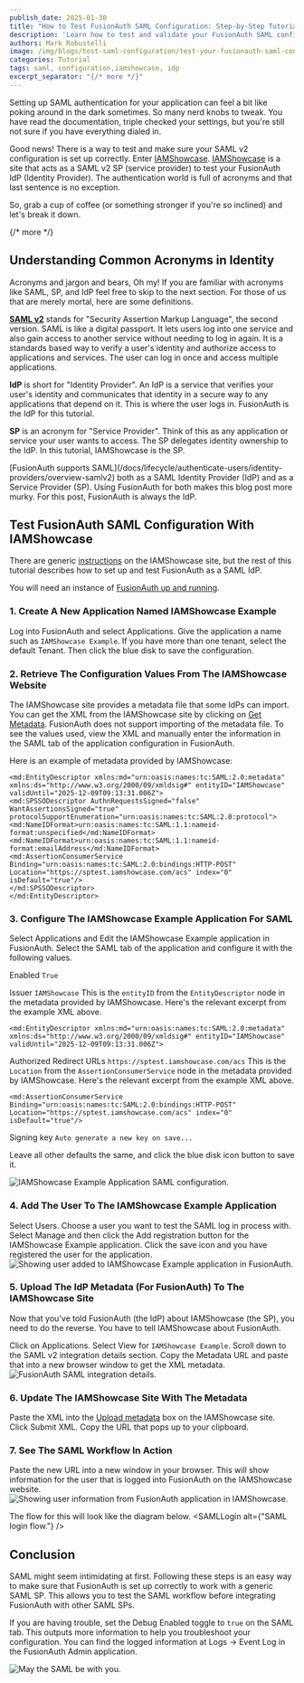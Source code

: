```yaml
---
publish_date: 2025-01-30
title: "How to Test FusionAuth SAML Configuration: Step-by-Step Tutorial 2025"
description: 'Learn how to test and validate your FusionAuth SAML configuration using IAMShowcase. Complete guide with step-by-step instructions for setting up SAML authentication, debugging tips, and practical examples.'
authors: Mark Robustelli
image: /img/blogs/test-saml-configuration/test-your-fusionauth-saml-configuration.png
categories: Tutorial
tags: saml, configuration,iamshowcase, idp
excerpt_separator: "{/* more */}"
---
```



Setting up SAML authentication for your application can feel a bit like poking around in the dark sometimes. So many nerd knobs to tweak. You have read the documentation, triple checked your settings, but you're still not sure if you have everything dialed in.

Good news! There is a way to test and make sure your SAML v2 configuration is set up correctly. Enter [IAMShowcase](https://sptest.iamshowcase.com/). [IAMShowcase](https://sptest.iamshowcase.com/) is a site that acts as a SAML v2 SP (service provider) to test your FusionAuth IdP (Identity Provider). The authentication world is full of acronyms and that last sentence is no exception. 

So, grab a cup of coffee (or something stronger if you're so inclined) and let's break it down.

{/* more */}
## Understanding Common Acronyms in Identity
Acronyms and jargon and bears, Oh my! If you are familiar with acronyms like SAML, SP, and IdP feel free to skip to the next section. For those of us that are merely mortal, here are some definitions.

**[SAML v2](/docs/lifecycle/authenticate-users/saml)** stands for "Security Assertion Markup Language", the second version. SAML is like a digital passport. It lets users log into one service and also gain access to another service without needing to log in again. It is a standards based way to verify a user's identity and authorize access to applications and services. The user can log in once and access multiple applications.

**IdP** is short for "Identity Provider". An IdP is a service that verifies your user's identity and communicates that identity in a secure way to any applications that depend on it. This is where the user logs in. FusionAuth is the IdP for this tutorial. 

**SP** is an acronym for "Service Provider". Think of this as any application or service your user wants to access. The SP delegates identity ownership to the IdP. In this tutorial, IAMShowcase is the SP.

<Aside type="note">
[FusionAuth supports SAML](/docs/lifecycle/authenticate-users/identity-providers/overview-samlv2) both as a SAML Identity Provider (IdP) and as a Service Provider (SP). Using FusionAuth for both makes this blog post more murky. For this post, FusionAuth is always the IdP.
</Aside>

## Test FusionAuth SAML Configuration With IAMShowcase
There are generic [instructions](https://sptest.iamshowcase.com/instructions#start) on the IAMShowcase site, but the rest of this tutorial describes how to set up and test FusionAuth as a SAML IdP.

You will need an instance of [FusionAuth up and running](docs/quickstarts/5-minute-setup-guide).

### 1. Create A New Application Named IAMShowcase Example

Log into FusionAuth and select <Breadcrumb>Applications</Breadcrumb>. Give the application a <InlineField>name</InlineField> such as `IAMShowcase Example`. If you have more than one tenant, select the default <InlineField>Tenant</InlineField>. Then click the blue disk to save the configuration.

### 2. Retrieve The Configuration Values From The IAMShowcase Website

The IAMShowcase site provides a metadata file that some IdPs can import. You can get the XML from the IAMShowcase site by clicking on [Get Metadata](https://sptest.iamshowcase.com/instructions#start). FusionAuth does not support importing of the metadata file. To see the values used, view the XML and manually enter the information in the <Breadcrumb>SAML</Breadcrumb> tab of the application configuration in FusionAuth.

Here is an example of metadata provided by IAMShowcase:
```
<md:EntityDescriptor xmlns:md="urn:oasis:names:tc:SAML:2.0:metadata" xmlns:ds="http://www.w3.org/2000/09/xmldsig#" entityID="IAMShowcase" validUntil="2025-12-09T09:13:31.006Z">
<md:SPSSODescriptor AuthnRequestsSigned="false" WantAssertionsSigned="true" protocolSupportEnumeration="urn:oasis:names:tc:SAML:2.0:protocol">
<md:NameIDFormat>urn:oasis:names:tc:SAML:1.1:nameid-format:unspecified</md:NameIDFormat>
<md:NameIDFormat>urn:oasis:names:tc:SAML:1.1:nameid-format:emailAddress</md:NameIDFormat>
<md:AssertionConsumerService Binding="urn:oasis:names:tc:SAML:2.0:bindings:HTTP-POST" Location="https://sptest.iamshowcase.com/acs" index="0" isDefault="true"/>
</md:SPSSODescriptor>
</md:EntityDescriptor>
```

### 3. Configure The IAMShowcase Example Application For SAML

Select <Breadcrumb>Applications</Breadcrumb> and <InlineUIElement>Edit</InlineUIElement> the IAMShowcase Example application in FusionAuth. Select the <Breadcrumb>SAML</Breadcrumb> tab of the application and configure it with the following values.

<InlineField>Enabled</InlineField> `True`

<InlineField>Issuer</InlineField> `IAMShowcase`
This is the `entityID` from the `EntityDescriptor` node in the metadata provided by IAMShowcase. Here's the relevant excerpt from the example XML above.
```
<md:EntityDescriptor xmlns:md="urn:oasis:names:tc:SAML:2.0:metadata" xmlns:ds="http://www.w3.org/2000/09/xmldsig#" entityID="IAMShowcase" validUntil="2025-12-09T09:13:31.006Z">
```

<InlineField>Authorized Redirect URLs</InlineField> `https://sptest.iamshowcase.com/acs`
This is the `Location` from the `AssertionConsumerService` node in the metadata provided by IAMShowcase. Here's the relevant excerpt from the example XML above.
```
<md:AssertionConsumerService Binding="urn:oasis:names:tc:SAML:2.0:bindings:HTTP-POST" Location="https://sptest.iamshowcase.com/acs" index="0" isDefault="true"/>
```
<InlineField>Signing key</InlineField> `Auto generate a new key on save...`

Leave all other defaults the same, and click the blue disk icon button to save it.

![IAMShowcase Example Application SAML configuration.](/img/blogs/test-saml-configuration/fusionauth-app-saml-settings.png)

### 4. Add The User To The IAMShowcase Example Application 

Select <InlineUIElement>Users</InlineUIElement>. Choose a user you want to test the SAML log in process with. Select <InlineUIElement>Manage</InlineUIElement> and then click the <InlineUIElement>Add registration</InlineUIElement> button for the IAMShowcase Example application. Click the save icon and you have registered the user for the application.
![Showing user added to IAMShowcase Example application in FusionAuth.](/img/blogs/test-saml-configuration/fusionauth-add-user-to-application.png)

### 5. Upload The IdP Metadata (For FusionAuth) To The IAMShowcase Site

Now that you've told FusionAuth (the IdP) about IAMShowcase (the SP), you need to do the reverse. You have to tell IAMShowcase about FusionAuth. 

Click on <Breadcrumb>Applications</Breadcrumb>. Select <InlineUIElement>View</InlineUIElement> for `IAMShowcase Example`. Scroll down to the <Breadcrumb>SAML v2 integration details</Breadcrumb> section. Copy the <InlineUIElement>Metadata URL</InlineUIElement> and paste that into a new browser window to get the XML metadata.
![FusionAuth SAML integration details.](/img/blogs/test-saml-configuration/fusionauth-saml-details.png)

### 6. Update The IAMShowcase Site With The Metadata

Paste the XML into the [Upload metadata](https://sptest.iamshowcase.com/instructions#start) box on the IAMShowcase site. Click <InlineUIElement>Submit XML</InlineUIElement>. Copy the URL that pops up to your clipboard.

### 7. See The SAML Workflow In Action

Paste the new URL into a new window in your browser. This will show information for the user that is logged into FusionAuth on the IAMShowcase website.
![Showing user information from FusionAuth application in IAMShowcase.](/img/blogs/test-saml-configuration/iamshowcase-user-info-from-fusionauth.png)

The flow for this will look like the diagram below.
<SAMLLogin alt={"SAML login flow."} />

## Conclusion
SAML might seem intimidating at first. Following these steps is an easy way to make sure that FusionAuth is set up correctly to work with a generic SAML SP. This allows you to test the SAML workflow before integrating FusionAuth with other SAML SPs. 

If you are having trouble, set the <InlineField>Debug Enabled</InlineField> toggle to `true` on the <Breadcrumb>SAML</Breadcrumb> tab. This outputs more information to help you troubleshoot your configuration. You can find the logged information at <Breadcrumb>Logs -> Event Log</Breadcrumb> in the FusionAuth Admin application.

<div style={{textAlign: "center"}}>
  <img src="/img/blogs/test-saml-configuration/may-the-saml-be-with-you.jpg" alt="May the SAML be with you." style={{ display: "block", margin: "0 auto" }} />
</div>

